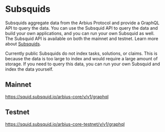 
# Subsquids

Subsquids aggregate data from the Arbius Protocol and provide a GraphQL API to query the data. You can use the Subsquid API to query the data and build your own applications, and you can run your own Subsquid as well. The Subsquid API is available on both the mainnet and testnet. Learn more about [Subsquids](https://docs.squidswap.io/).

<Note>
Currently public Subsquids do not index tasks, solutions, or claims. This is because the data is too large to index and would require a large amount of storage. If you need to query this data, you can run your own Subsquid and index the data yourself.
</Note>

## Mainnet

https://squid.subsquid.io/arbius-core/v/v1/graphql

## Testnet

https://squid.subsquid.io/arbius-core-testnet/v/v1/graphql
